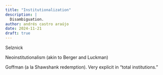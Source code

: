 ```yaml
---
title: "Institutionalization"
description: |
  Disambiguation.
author: andrés castro araújo
date: 2024-11-21
draft: true
---
```


Selznick

Neoinstitutionalism (akin to Berger and Luckman)

Goffman (a la Shawshank redemption). Very explicit in "total institutions."
